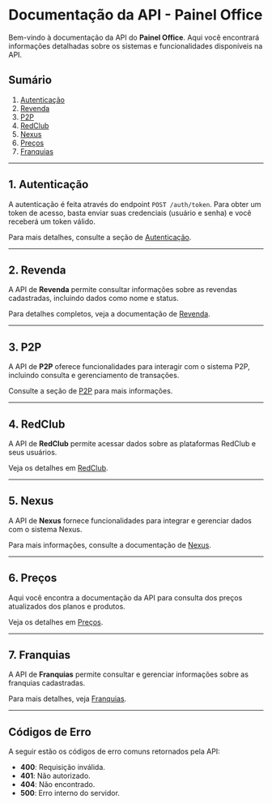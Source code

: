 # Documentação da API - Painel Office

Bem-vindo à documentação da API do **Painel Office**. Aqui você encontrará informações detalhadas sobre os sistemas e funcionalidades disponíveis na API.

## Sumário

1. [Autenticação](autenticacao.mdx)
2. [Revenda](revenda.mdx)
3. [P2P](p2p.mdx)
4. [RedClub](redclub.mdx)
5. [Nexus](nexus.mdx)
6. [Preços](precos.mdx)
7. [Franquias](franquias.mdx)

---

## 1. Autenticação

A autenticação é feita através do endpoint `POST /auth/token`. Para obter um token de acesso, basta enviar suas credenciais (usuário e senha) e você receberá um token válido.

Para mais detalhes, consulte a seção de [Autenticação](autenticacao.mdx).

---

## 2. Revenda

A API de **Revenda** permite consultar informações sobre as revendas cadastradas, incluindo dados como nome e status.

Para detalhes completos, veja a documentação de [Revenda](revenda.mdx).

---

## 3. P2P

A API de **P2P** oferece funcionalidades para interagir com o sistema P2P, incluindo consulta e gerenciamento de transações.

Consulte a seção de [P2P](p2p.mdx) para mais informações.

---

## 4. RedClub

A API de **RedClub** permite acessar dados sobre as plataformas RedClub e seus usuários.

Veja os detalhes em [RedClub](redclub.mdx).

---

## 5. Nexus

A API de **Nexus** fornece funcionalidades para integrar e gerenciar dados com o sistema Nexus.

Para mais informações, consulte a documentação de [Nexus](nexus.mdx).

---

## 6. Preços

Aqui você encontra a documentação da API para consulta dos preços atualizados dos planos e produtos.

Veja os detalhes em [Preços](precos.mdx).

---

## 7. Franquias

A API de **Franquias** permite consultar e gerenciar informações sobre as franquias cadastradas.

Para mais detalhes, veja [Franquias](franquias.mdx).

---

## Códigos de Erro

A seguir estão os códigos de erro comuns retornados pela API:

- **400**: Requisição inválida.
- **401**: Não autorizado.
- **404**: Não encontrado.
- **500**: Erro interno do servidor.